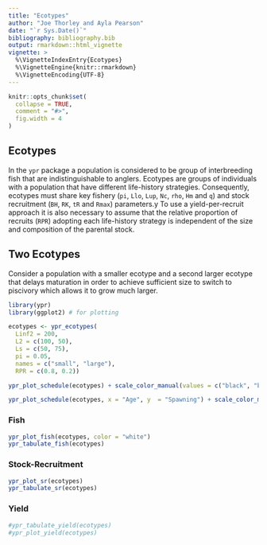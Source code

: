 ```yaml
---
title: "Ecotypes"
author: "Joe Thorley and Ayla Pearson"
date: "`r Sys.Date()`"
bibliography: bibliography.bib
output: rmarkdown::html_vignette
vignette: >
  %\VignetteIndexEntry{Ecotypes}
  %\VignetteEngine{knitr::rmarkdown}
  %\VignetteEncoding{UTF-8}
---
```


```r
knitr::opts_chunk$set(
  collapse = TRUE,
  comment = "#>",
  fig.width = 4
)
```

## Ecotypes

In the `ypr` package a population is considered to be group of interbreeding fish that are indistinguishable to anglers. 
Ecotypes are groups of individuals with a population that have different life-history strategies.
Consequently, ecotypes must share key fishery (`pi`, `Llo`, `Lup`, `Nc`, `rho`, `Hm` and `q`) and stock recruitment (`BH`, `RK`, `tR` and `Rmax`) parameters.y 
To use a yield-per-recruit approach it is also necessary to assume that the relative proportion of recruits (`RPR`) adopting each life-history strategy is independent of the size and composition of the parental stock.

## Two Ecotypes

Consider a population with a smaller ecotype and a second larger ecotype that delays maturation in order to achieve sufficient size to switch to piscivory which allows it to grow much larger.

```r
library(ypr)
library(ggplot2) # for plotting

ecotypes <- ypr_ecotypes(
  Linf2 = 200,
  L2 = c(100, 50),
  Ls = c(50, 75), 
  pi = 0.05,
  names = c("small", "large"),
  RPR = c(0.8, 0.2))

ypr_plot_schedule(ecotypes) + scale_color_manual(values = c("black", "blue"))
```

```r
ypr_plot_schedule(ecotypes, x = "Age", y  = "Spawning") + scale_color_manual(values = c("black", "blue"))
```

### Fish

```r
ypr_plot_fish(ecotypes, color = "white")
ypr_tabulate_fish(ecotypes)
```

### Stock-Recruitment

```r
ypr_plot_sr(ecotypes)
ypr_tabulate_sr(ecotypes)
```

### Yield

```r
#ypr_tabulate_yield(ecotypes)
#ypr_plot_yield(ecotypes)
```

